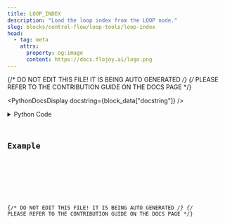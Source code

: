 ```yaml
---
title: LOOP_INDEX
description: "Load the loop index from the LOOP node."
slug: blocks/control-flow/loop-tools/loop-index
head:
  - tag: meta
    attrs:
      property: og:image
      content: https://docs.flojoy.ai/logo.png
---
```


{/* DO NOT EDIT THIS FILE! IT IS BEING AUTO GENERATED */}
{/* PLEASE REFER TO THE CONTRIBUTION GUIDE ON THE DOCS PAGE */}


<PythonDocsDisplay docstring={block_data["docstring"]} />
<details>
<summary>Python Code</summary>



<Code code={pythonCode} lang="py" wrap theme="dracula" />

[Find this Flojoy Block on GitHub](https://github.com/flojoy-ai/blocks/blob/main/blocks/CONTROL_FLOW/LOOP_TOOLS/LOOP_INDEX/LOOP_INDEX.py)

</details>

## Example


<GetHelpWidget />


<AppDisplay app={app} blockName="LOOP_INDEX" client:visible />


<Example />

{/* DO NOT EDIT THIS FILE! IT IS BEING AUTO GENERATED */}
{/* PLEASE REFER TO THE CONTRIBUTION GUIDE ON THE DOCS PAGE */}
